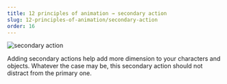 ```yaml
---
title: 12 principles of animation → secondary action
slug: 12-principles-of-animation/secondary-action
order: 16
---
```


<SlideTemplate title="secondary action">

![secondary action](/gif/secondaryAction.gif)

Adding secondary actions help add more dimension to your characters and
objects. Whatever the case may be, this secondary action should not distract
from the primary one.

</SlideTemplate>
